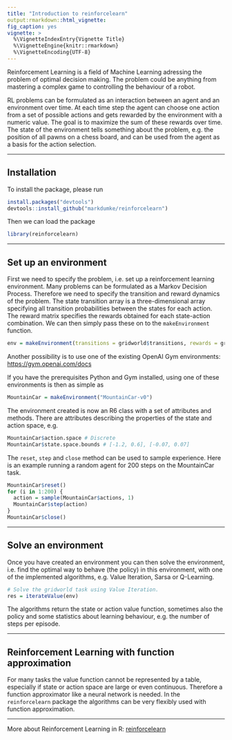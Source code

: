 ```yaml
---
title: "Introduction to reinforcelearn"
output:rmarkdown::html_vignette:
fig_caption: yes
vignette: >
  %\VignetteIndexEntry{Vignette Title}
  %\VignetteEngine{knitr::rmarkdown}
  %\VignetteEncoding{UTF-8}
---
```


Reinforcement Learning is a field of Machine Learning adressing the problem of optimal decision making. The problem could be anything from mastering a complex game to controlling the behaviour of a robot.

RL problems can be formulated as an interaction between an agent and an environment over time. At each time step the agent can choose one action from a set of possible actions and gets rewarded by the environment with a numeric value. The goal is to maximize the sum of these rewards over time. The state of the environment tells something about the problem, e.g. the position of all pawns on a chess board, and can be used from the agent as a basis for the action selection.

---

## Installation

To install the package, please run

```r
install.packages("devtools")
devtools::install_github("markdumke/reinforcelearn")
```

Then we can load the package

```r
library(reinforcelearn)
```

---

## Set up an environment

First we need to specify the problem, i.e. set up a reinforcement learning environment. Many problems can be formulated as a Markov Decision Process. Therefore we need to specify the transition and reward dynamics of the problem. The state transition array is a three-dimensional array specifying all transition probabilities between the states for each action. The reward matrix specifies the rewards obtained for each state-action combination. We can then simply pass these on to the `makeEnvironment` function.

```r
env = makeEnvironment(transitions = gridworld$transitions, rewards = gridworld$rewards)
```

Another possibility is to use one of the existing OpenAI Gym environments: [https://gym.openai.com/docs](https://gym.openai.com/docs)

If you have the prerequisites Python and Gym installed, using one of these environments is then as simple as

```r
MountainCar = makeEnvironment("MountainCar-v0")
```

The environment created is now an R6 class with a set of attributes and methods. There are attributes describing the properties of the state and action space, e.g.

```r
MountainCar$action.space # Discrete
MountainCar$state.space.bounds # [-1.2, 0.6], [-0.07, 0.07]
```

The `reset`, `step` and `close` method can be used to sample experience. Here is an example running a random agent for 200 steps on the MountainCar task.

```r
MountainCar$reset()
for (i in 1:200) {
  action = sample(MountainCar$actions, 1)
  MountainCar$step(action)
}
MountainCar$close()
```

---

## Solve an environment

Once you have created an environment you can then solve the environment, i.e. find the optimal way to behave (the policy) in this environment, with one of the implemented algorithms, e.g. Value Iteration, Sarsa or Q-Learning.

```r
# Solve the gridworld task using Value Iteration.
res = iterateValue(env)
```

The algorithms return the state or action value function, sometimes also the policy and some statistics about learning behaviour, e.g. the number of steps per episode.

---

## Reinforcement Learning with function approximation

For many tasks the value function cannot be represented by a table, especially if state or action space are large or even continuous. Therefore a function approximator like a neural network is needed. In the `reinforcelearn` package the algorithms can be very flexibly used with function approximation.
  
---

More about Reinforcement Learning in R: [reinforcelearn](https://github.com/markdumke/reinforcelearn)

